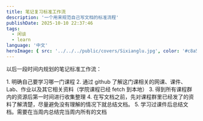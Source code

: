 ```yaml
---
title: 笔记复习标准工作流
description: '一个用来规范自己写文档的标准流程'
publishDate: 2025-10-10 22:37:46
tags:
  - 闲谈
  - learn
language: '中文'
heroImage: { src: '../../../public/covers/Sixianglu.jpg', color: '#c8a598' }
---
```



以后一段时间内规划的笔记标准工作流：

<Steps>
1. 明确自己要学习哪一门课程
2. 通过 <Icon name='github' class='inline' /> github 了解这门课相关的网课、课件、Lab、作业以及其它相关资料（学院课程已经 fetch 到本地）
3. 得到所有课程群内的资源后第一时间进行收集整理
4. 在写文档之前，先对课程群里已经发了的资料了解清楚，尽量避免没有理解的情况下就总结文档。
5. 学习过课件后总结文档。需要在当周内总结完当周内所有的文档
</Steps>